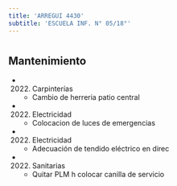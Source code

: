 ```yaml
---
title: 'ARREGUI 4430'
subtitle: 'ESCUELA INF. N° 05/18°'
---
```


#


## Mantenimiento

*  (2022) Carpinterías 
    + Cambio de herreria patio central

*  (2022) Electricidad 
    + Colocacion de luces de emergencias

*  (2022) Electricidad 
    + Adecuación de tendido eléctrico en direc

*  (2022) Sanitarias 
    + Quitar PLM h colocar canilla de servicio



